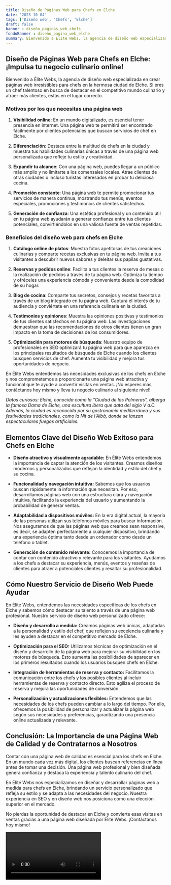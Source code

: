 ```yaml
---
title: Diseño de Páginas Web para Chefs en Elche
date: '2023-10-04'
tags: ['Diseño web', 'Chefs', 'Elche']
draft: false
banner : diseño_paginas_web_chefs
fondoBanner : diseño_pagina_web_elche
summary: Bienvenido a Élite Webs, la agencia de diseño web especializada en crear páginas web irresistibles para chefs en la hermosa ciudad de Elche. Si eres un chef talentoso en busca de destacar en el competitivo mundo culinario y atraer más clientes, estás en el lugar correcto.
---
```


## Diseño de Páginas Web para Chefs en Elche: ¡Impulsa tu negocio culinario online!

Bienvenido a Élite Webs, la agencia de diseño web especializada en crear páginas web irresistibles para chefs en la hermosa ciudad de Elche. Si eres un chef talentoso en busca de destacar en el competitivo mundo culinario y atraer más clientes, estás en el lugar correcto.

### Motivos por los que necesitas una página web

1. **Visibilidad online**: En un mundo digitalizado, es esencial tener presencia en internet. Una página web te permitirá ser encontrado fácilmente por clientes potenciales que buscan servicios de chef en Elche.

2. **Diferenciación**: Destaca entre la multitud de chefs en la ciudad y muestra tus habilidades culinarias únicas a través de una página web personalizada que refleje tu estilo y creatividad.

3. **Expandir tu alcance**: Con una página web, puedes llegar a un público más amplio y no limitarte a los comensales locales. Atrae clientes de otras ciudades o incluso turistas interesados en probar tu deliciosa cocina.

4. **Promoción constante**: Una página web te permite promocionar tus servicios de manera continua, mostrando tus menús, eventos especiales, promociones y testimonios de clientes satisfechos.

5. **Generación de confianza**: Una estética profesional y un contenido útil en tu página web ayudarán a generar confianza entre tus clientes potenciales, convirtiéndolos en una valiosa fuente de ventas repetidas.

### Beneficios del diseño web para chefs en Elche

1. **Catálogo online de platos**: Muestra fotos apetitosas de tus creaciones culinarias y comparte recetas exclusivas en tu página web. Invita a tus visitantes a descubrir nuevos sabores y deleitar sus papilas gustativas.

2. **Reservas y pedidos online**: Facilita a tus clientes la reserva de mesas o la realización de pedidos a través de tu página web. Optimiza tu tiempo y ofréceles una experiencia cómoda y conveniente desde la comodidad de su hogar.

3. **Blog de cocina**: Comparte tus secretos, consejos y recetas favoritas a través de un blog integrado en tu página web. Captura el interés de tu audiencia y conviértete en una referencia culinaria en la ciudad.

4. **Testimonios y opiniones**: Muestra las opiniones positivas y testimonios de tus clientes satisfechos en tu página web. Las investigaciones demuestran que las recomendaciones de otros clientes tienen un gran impacto en la toma de decisiones de los consumidores.

5. **Optimización para motores de búsqueda**: Nuestro equipo de profesionales en SEO optimizará tu página web para que aparezca en los principales resultados de búsqueda de Elche cuando los clientes busquen servicios de chef. Aumenta tu visibilidad y mejora tus oportunidades de negocio.

En Élite Webs entendemos las necesidades exclusivas de los chefs en Elche y nos comprometemos a proporcionarte una página web atractiva y funcional que te ayude a convertir visitas en ventas. ¡No esperes más, contáctanos hoy mismo y lleva tu negocio culinario al siguiente nivel!

*Datos curiosos: Elche, conocida como la "Ciudad de las Palmeras", alberga la famosa Dama de Elche, una escultura íbera que data del siglo V a.C. Además, la ciudad es reconocida por su gastronomía mediterránea y sus festividades tradicionales, como la Nit de l'Albà, donde se lanzan espectaculares fuegos artificiales.*

<GifSeo />

<Cta />

## Elementos Clave del Diseño Web Exitoso para Chefs en Elche

- **Diseño atractivo y visualmente agradable:** En Élite Webs entendemos la importancia de captar la atención de los visitantes. Creamos diseños modernos y personalizados que reflejan la identidad y estilo del chef y su cocina.

- **Funcionalidad y navegación intuitiva:** Sabemos que los usuarios buscan rápidamente la información que necesitan. Por eso, desarrollamos páginas web con una estructura clara y navegación intuitiva, facilitando la experiencia del usuario y aumentando la probabilidad de generar ventas.

- **Adaptabilidad a dispositivos móviles:** En la era digital actual, la mayoría de las personas utilizan sus teléfonos móviles para buscar información. Nos aseguramos de que las páginas web que creamos sean responsive, es decir, se adapten perfectamente a cualquier dispositivo, brindando una experiencia óptima tanto desde un ordenador como desde un teléfono o tablet.

- **Generación de contenido relevante:** Conocemos la importancia de contar con contenido atractivo y relevante para los visitantes. Ayudamos a los chefs a destacar su experiencia, menús, eventos y reseñas de clientes para atraer a potenciales clientes y resaltar su profesionalidad.

## Cómo Nuestro Servicio de Diseño Web Puede Ayudar

En Élite Webs, entendemos las necesidades específicas de los chefs en Elche y sabemos cómo destacar su talento a través de una página web profesional. Nuestro servicio de diseño web personalizado ofrece:

- **Diseño y desarrollo a medida:** Creamos páginas web únicas, adaptadas a la personalidad y estilo del chef, que reflejen su excelencia culinaria y les ayuden a destacar en el competitivo mercado de Elche.

- **Optimización para el SEO:** Utilizamos técnicas de optimización en el diseño y desarrollo de la página web para mejorar su visibilidad en los motores de búsqueda. Esto aumenta las posibilidades de aparecer en los primeros resultados cuando los usuarios busquen chefs en Elche.

- **Integración de herramientas de reserva y contacto:** Facilitamos la comunicación entre los chefs y los posibles clientes al incluir herramientas de reserva y contacto directo. Esto agiliza el proceso de reserva y mejora las oportunidades de conversión.

- **Personalización y actualizaciones flexibles:** Entendemos que las necesidades de los chefs pueden cambiar a lo largo del tiempo. Por ello, ofrecemos la posibilidad de personalizar y actualizar la página web según sus necesidades y preferencias, garantizando una presencia online actualizada y relevante.

## Conclusión: La Importancia de una Página Web de Calidad y de Contratarnos a Nosotros

Contar con una página web de calidad es esencial para los chefs en Elche. En un mundo cada vez más digital, los clientes buscan referencias en línea antes de tomar una decisión. Una página web profesional y bien diseñada genera confianza y destaca la experiencia y talento culinario del chef.

En Élite Webs nos especializamos en diseñar y desarrollar páginas web a medida para chefs en Elche, brindando un servicio personalizado que refleja su estilo y se adapta a las necesidades del negocio. Nuestra experiencia en SEO y en diseño web nos posiciona como una elección superior en el mercado.

No pierdas la oportunidad de destacar en Elche y convierte esas visitas en ventas gracias a una página web diseñada por Élite Webs. ¡Contáctanos hoy mismo!

<Video />

<CtaBot job='Chefs' city='Elche'/>

<Gmaps query='Elche+españa+maps' />